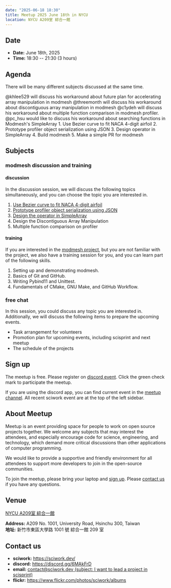 ```yaml
---
date: "2025-06-18 18:30"
title: Meetup 2025 June 18th in NYCU
location: NYCU A209室 綜合一館
---
```


## Date

- **Date:** June 18th, 2025
- **Time:** 18:30 -- 21:30 (3 hours)

## Agenda

There will be many different subjects discussed at the same time.

<AgendaTable>
  <AgendaTable.Row time="18:30 - 19:00">
    <AgendaTable.Topic title="Discussion on future plan for accelerating array manipulation">
    	@khlee529 will discuss his workaround about future plan for accelerating array manipulation in modmesh
    </AgendaTable.Topic>
  </AgendaTable.Row>
  <AgendaTable.Row time="19:00 - 19:30">
    <AgendaTable.Topic title="Discussing the workaround of Discontiguous Array Manipulation">
      @threemonth will discuss his workaround about discontiguous array manipulation in modmesh
    </AgendaTable.Topic>
  </AgendaTable.Row>
  <AgendaTable.Row time="19:30 - 20:00">
    <AgendaTable.Topic title="Discussing the workaround of Profiler">
      @c1ydeh will discuss his workaround about multiple function comparison in modmesh profiler.
    </AgendaTable.Topic>
  </AgendaTable.Row>
  <AgendaTable.Row time="20:00 - 22:20">
    <AgendaTable.Topic title="Discussing the workaround for searching specific elements">
    	@pc_hsu would like to discuss his workaround about searching functions in Modmesh's SimpleArray
    </AgendaTable.Topic>
  </AgendaTable.Row>
  <AgendaTable.Row time="20:20 - 21:00">
    <AgendaTable.Topic title="modmesh discussion and training">
      1. Use Bezier curve to fit NACA 4-digit airfoil
      2. Prototype profiler object serialization using JSON
      3. Design operator in SimpleArray
      4. Build modmesh
      5. Make a simple PR for modmesh
    </AgendaTable.Topic>
  </AgendaTable.Row>
  <AgendaTable.Row time="21:00 - 21:30">
    <AgendaTable.Topic title="Free chat" />
  </AgendaTable.Row>
</AgendaTable>


## Subjects

### modmesh discussion and training

#### discussion

In the discussion session, we will discuss the following topics simultaneously, and you can choose the topic you are interested in.

1. [Use Bezier curve to fit NACA 4-digit airfoil](https://github.com/solvcon/modmesh/issues/320)
2. [Prototype profiler object serialization using JSON](https://github.com/solvcon/modmesh/issues/343)
3. [Design the operator in SimpleArray](https://github.com/solvcon/modmesh/issues/514)
4. Design the Discontiguous Array Manipulation
5. Multiple function comparison on profiler

#### training

If you are interested in the [modmesh project](https://github.com/solvcon/modmesh), but you are not familiar with the project, we also have a training session for you, and you can learn part of the following skills.

1. Setting up and demonstrating modmesh.
2. Basics of Git and GitHub.
3. Writing Pybind11 and Unittest.
4. Fundamentals of CMake, GNU Make, and GitHub Workflow.

### free chat

In this session, you could discuss any topic you are interested in. Additionally, we will discuss the following items to prepare the upcoming events.

- Task arrangement for volunteers
- Promotion plan for upcoming events, including scisprint and next meetup
- The schedule of the projects

## Sign up

The meetup is free. Please register on [discord event](https://discord.com/channels/730297880140578906/1007075707400237067/1382345958947291229). Click the green check mark to participate the meetup.

If you are using the discord app, you can find current event in the [meetup channel](https://discordapp.com/channels/730297880140578906/1007075707400237067). All recent sciwork event are at the top of the left sidebar.

## About Meetup

Meetup is an event providing space for people to work on open source projects together. We welcome any subjects that may interest the attendees, and especially encourage code for science, engineering, and technology, which demand more critical discussions than other applications of computer programming.

We would like to provide a supportive and friendly environment for all attendees to support more developers to join in the open-source communities.

To join the meetup, please bring your laptop and [sign up](#sign-up). Please [contact us](#contact-us) if you have any questions.

## Venue

[NYCU A209室 綜合一館](https://www.nycu.edu.tw/userfiles/nycuch/files/20240507162223659.pdf)

**Address:** A209 No. 1001, University Road, Hsinchu 300, Taiwan  
**地址:** 新竹市東區大學路 1001 號 綜合一館 209 室

<Map src="https://www.google.com/maps/embed?pb=!1m18!1m12!1m3!1d527.8575026025868!2d120.99712327467483!3d24.784590998822914!2m3!1f0!2f0!3f0!3m2!1i1024!2i768!4f13.1!3m3!1m2!1s0x346836056b9289f5%3A0x7be0996c788ed7de!2z5ZyL56uL6Zm95piO5Lqk6YCa5aSn5a24IOe2nOWQiOS4gOmkqA!5e1!3m2!1szh-TW!2stw!4v1750072875073!5m2!1szh-TW!2stw" />

## Contact us

- **sciwork:** https://sciwork.dev/
- **discord:** https://discord.gg/6MAkFrD
- **email:** [contact@sciwork.dev (subject: I want to lead a project in scisprint)](mailto:contact@sciwork.dev?subject=[sciwork]%20I%20want%20to%20lead%20a%20project%20in%20scisprint)
- **flickr:** https://www.flickr.com/photos/sciwork/albums
